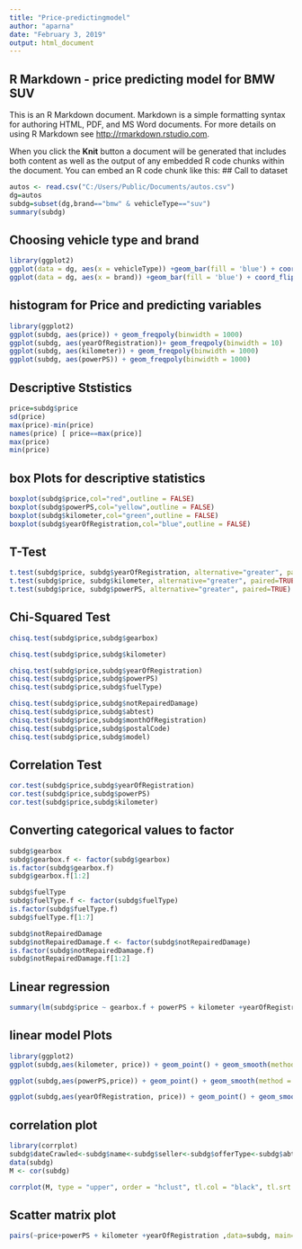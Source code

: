 ```yaml
---
title: "Price-predictingmodel"
author: "aparna"
date: "February 3, 2019"
output: html_document
---
```


## R Markdown - price predicting model for BMW SUV

This is an R Markdown document. Markdown is a simple formatting syntax for authoring HTML, PDF, and MS Word documents. For more details on using R Markdown see <http://rmarkdown.rstudio.com>.

When you click the **Knit** button a document will be generated that includes both content as well as the output of any embedded R code chunks within the document. You can embed an R code chunk like this:
## Call to dataset
```r
autos <- read.csv("C:/Users/Public/Documents/autos.csv")
dg=autos
subdg=subset(dg,brand=="bmw" & vehicleType=="suv")
summary(subdg)
```

## Choosing vehicle type and brand
```r
library(ggplot2)
ggplot(data = dg, aes(x = vehicleType)) +geom_bar(fill = 'blue') + coord_flip()
ggplot(data = dg, aes(x = brand)) +geom_bar(fill = 'blue') + coord_flip()

```

## histogram for Price and predicting variables
```r
library(ggplot2)
ggplot(subdg, aes(price)) + geom_freqpoly(binwidth = 1000)
ggplot(subdg, aes(yearOfRegistration))+ geom_freqpoly(binwidth = 10)
ggplot(subdg, aes(kilometer)) + geom_freqpoly(binwidth = 1000)
ggplot(subdg, aes(powerPS)) + geom_freqpoly(binwidth = 1000)
```

## Descriptive Ststistics

```r
price=subdg$price
sd(price)
max(price)-min(price)
names(price) [ price==max(price)]
max(price)
min(price)

```

## box Plots for descriptive statistics
```r

boxplot(subdg$price,col="red",outline = FALSE)
boxplot(subdg$powerPS,col="yellow",outline = FALSE)
boxplot(subdg$kilometer,col="green",outline = FALSE)
boxplot(subdg$yearOfRegistration,col="blue",outline = FALSE)

```

## T-Test
```r
t.test(subdg$price, subdg$yearOfRegistration, alternative="greater", paired=TRUE)
t.test(subdg$price, subdg$kilometer, alternative="greater", paired=TRUE)
t.test(subdg$price, subdg$powerPS, alternative="greater", paired=TRUE)

```

## Chi-Squared Test
```r

chisq.test(subdg$price,subdg$gearbox)

chisq.test(subdg$price,subdg$kilometer)

chisq.test(subdg$price,subdg$yearOfRegistration)
chisq.test(subdg$price,subdg$powerPS)
chisq.test(subdg$price,subdg$fuelType)

chisq.test(subdg$price,subdg$notRepairedDamage)
chisq.test(subdg$price,subdg$abtest)
chisq.test(subdg$price,subdg$monthOfRegistration)
chisq.test(subdg$price,subdg$postalCode)
chisq.test(subdg$price,subdg$model)
```

## Correlation Test

```r

cor.test(subdg$price,subdg$yearOfRegistration)
cor.test(subdg$price,subdg$powerPS)
cor.test(subdg$price,subdg$kilometer)
```



## Converting categorical values to factor

```r

subdg$gearbox
subdg$gearbox.f <- factor(subdg$gearbox)
is.factor(subdg$gearbox.f)
subdg$gearbox.f[1:2]

```

```r

subdg$fuelType
subdg$fuelType.f <- factor(subdg$fuelType)
is.factor(subdg$fuelType.f)
subdg$fuelType.f[1:7]

```

```r

subdg$notRepairedDamage
subdg$notRepairedDamage.f <- factor(subdg$notRepairedDamage)
is.factor(subdg$notRepairedDamage.f)
subdg$notRepairedDamage.f[1:2]

```

## Linear regression
```r
summary(lm(subdg$price ~ gearbox.f + powerPS + kilometer +yearOfRegistration +fuelType.f +notRepairedDamage.f, data = subdg))

```


## linear model Plots
```r
library(ggplot2)
ggplot(subdg,aes(kilometer, price)) + geom_point() + geom_smooth(method ="lm")+xlab("Mileage") + ylab("Price")

ggplot(subdg,aes(powerPS,price)) + geom_point() + geom_smooth(method = "lm")+xlab("Horsepower") + ylab("Price")

ggplot(subdg,aes(yearOfRegistration, price)) + geom_point() + geom_smooth(method = "lm")+xlab("Year Of Registration") + ylab("Price")

```

## correlation plot
```r
library(corrplot)
subdg$dateCrawled<-subdg$name<-subdg$seller<-subdg$offerType<-subdg$abtest<-subdg$gearbox<-subdg$model<-subdg$fuelType<- subdg$notRepairedDamage<-subdg$dateCreated<-subdg$nrOfPictures<-subdg$postalCode<-subdg$lastSeen<-subdg$vehicleType<-subdg$brand<-subdg$gearbox.f<-subdg$fuelType.f<-subdg$notRepairedDamage.f<-subdg$monthOfRegistration<- NULL
data(subdg) 
M <- cor(subdg) 

corrplot(M, type = "upper", order = "hclust", tl.col = "black", tl.srt = 45)

```

## Scatter matrix plot

```r
pairs(~price+powerPS + kilometer +yearOfRegistration ,data=subdg, main="Price Predictor Matrix",col="blue")

```
